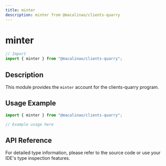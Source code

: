 ```yaml
---
title: minter
description: minter from @macalinao/clients-quarry
---
```


# minter

```typescript
// Import
import { minter } from "@macalinao/clients-quarry";
```

## Description

This module provides the `minter` account for the clients-quarry program.

## Usage Example

```typescript
import { minter } from "@macalinao/clients-quarry";

// Example usage here
```

## API Reference

For detailed type information, please refer to the source code or use your IDE's type inspection features.
